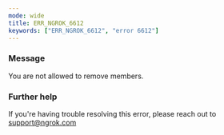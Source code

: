 ```yaml
---
mode: wide
title: ERR_NGROK_6612
keywords: ["ERR_NGROK_6612", "error 6612"]
---
```



### Message

You are not allowed to remove members.

<ErrorDetails />

### Further help

If you're having trouble resolving this error, please reach out to [support@ngrok.com](mailto:support@ngrok.com?subject=Help%20with%20ERR_NGROK_6612)
